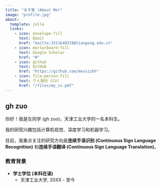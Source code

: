 ```yaml
---
title: "关于我 (About Me)"
image: "profile.jpg"
about:
  template: jolla
  links:
    - icon: envelope-fill
      text: Email
      href: "mailto:2311640319@tiangong.edu.cn"
    - icon: mortarboard-fill
      text: Google Scholar
      href: "#"
    - icon: github
      text: GitHub
      href: "https://github.com/messizhh"
    - icon: file-person-fill
      text: 个人简历 (CV)
      href: "/files/my_cv.pdf"
---
```


::: {.page-wrapper}

## gh zuo

你好！我是左同学 (gh zuo)，天津工业大学的一名本科生。

我的研究兴趣包括计算机视觉、深度学习和机器学习。

目前，我重点关注的研究方向是**连续手语识别 (Continuous Sign Language Recognition)** 和**连续手语翻译 (Continuous Sign Language Translation)**。

### 教育背景

* **学士学位 (本科在读)**
    * 天津工业大学, 20XX - 至今

:::